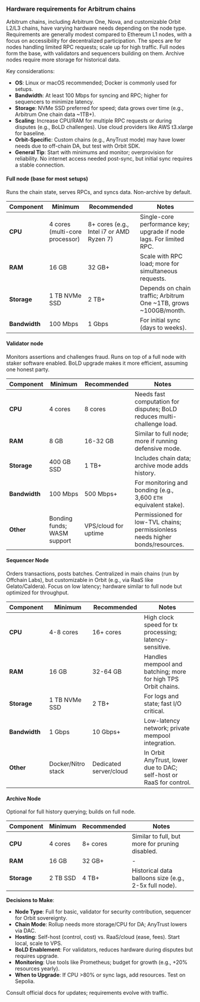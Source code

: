 ### Hardware requirements for Arbitrum chains

Arbitrum chains, including Arbitrum One, Nova, and customizable Orbit L2/L3 chains, have varying hardware needs depending on the node type. Requirements are generally modest compared to Ethereum L1 nodes, with a focus on accessibility for decentralized participation. The specs are for nodes handling limited RPC requests; scale up for high traffic. Full nodes form the base, with validators and sequencers building on them. Archive nodes require more storage for historical data.

Key considerations:

- **OS**: Linux or macOS recommended; Docker is commonly used for setups.
- **Bandwidth**: At least 100 Mbps for syncing and RPC; higher for sequencers to minimize latency.
- **Storage**: NVMe SSD preferred for speed; data grows over time (e.g., Arbitrum One chain data ~1TB+).
- **Scaling**: Increase CPU/RAM for multiple RPC requests or during disputes (e.g., BoLD challenges). Use cloud providers like AWS t3.xlarge for baseline.
- **Orbit-Specific**: Custom chains (e.g., AnyTrust mode) may have lower needs due to off-chain DA, but test with Orbit SDK.
- **General Tip**: Start with minimums and monitor; overprovision for reliability. No internet access needed post-sync, but initial sync requires a stable connection.

#### Full node (base for most setups)

Runs the chain state, serves RPCs, and syncs data. Non-archive by default.

| Component     | Minimum                        | Recommended                              | Notes                                                               |
| ------------- | ------------------------------ | ---------------------------------------- | ------------------------------------------------------------------- |
| **CPU**       | 4 cores (multi-core processor) | 8+ cores (e.g., Intel i7 or AMD Ryzen 7) | Single-core performance key; upgrade if node lags. For limited RPC. |
| **RAM**       | 16 GB                          | 32 GB+                                   | Scale with RPC load; more for simultaneous requests.                |
| **Storage**   | 1 TB NVMe SSD                  | 2 TB+                                    | Depends on chain traffic; Arbitrum One ~1TB, grows ~100GB/month.    |
| **Bandwidth** | 100 Mbps                       | 1 Gbps                                   | For initial sync (days to weeks).                                   |

#### Validator node

Monitors assertions and challenges fraud. Runs on top of a full node with staker software enabled. BoLD upgrade makes it more efficient, assuming one honest party.

| Component     | Minimum                     | Recommended          | Notes                                                                         |
| ------------- | --------------------------- | -------------------- | ----------------------------------------------------------------------------- |
| **CPU**       | 4 cores                     | 8 cores              | Needs fast computation for disputes; BoLD reduces multi-challenge load.       |
| **RAM**       | 8 GB                        | 16-32 GB             | Similar to full node; more if running defensive mode.                         |
| **Storage**   | 400 GB SSD                  | 1 TB+                | Includes chain data; archive mode adds history.                               |
| **Bandwidth** | 100 Mbps                    | 500 Mbps+            | For monitoring and bonding (e.g., 3,600 `ETH` equivalent stake).              |
| **Other**     | Bonding funds; WASM support | VPS/cloud for uptime | Permissioned for low-TVL chains; permissionless needs higher bonds/resources. |

#### Sequencer Node

Orders transactions, posts batches. Centralized in main chains (run by Offchain Labs), but customizable in Orbit (e.g., via RaaS like Gelato/Caldera). Focus on low latency; hardware similar to full node but optimized for throughput.

| Component     | Minimum            | Recommended            | Notes                                                               |
| ------------- | ------------------ | ---------------------- | ------------------------------------------------------------------- |
| **CPU**       | 4-8 cores          | 16+ cores              | High clock speed for tx processing; latency-sensitive.              |
| **RAM**       | 16 GB              | 32-64 GB               | Handles mempool and batching; more for high TPS Orbit chains.       |
| **Storage**   | 1 TB NVMe SSD      | 2 TB+                  | For logs and state; fast I/O critical.                              |
| **Bandwidth** | 1 Gbps             | 10 Gbps+               | Low-latency network; private mempool integration.                   |
| **Other**     | Docker/Nitro stack | Dedicated server/cloud | In Orbit AnyTrust, lower due to DAC; self-host or RaaS for control. |

#### Archive Node

Optional for full history querying; builds on full node.

| Component   | Minimum  | Recommended | Notes                                                 |
| ----------- | -------- | ----------- | ----------------------------------------------------- |
| **CPU**     | 4 cores  | 8+ cores    | Similar to full, but more for pruning disabled.       |
| **RAM**     | 16 GB    | 32 GB+      | -                                                     |
| **Storage** | 2 TB SSD | 4 TB+       | Historical data balloons size (e.g., 2-5x full node). |

**Decisions to Make**:

- **Node Type**: Full for basic, validator for security contribution, sequencer for Orbit sovereignty.
- **Chain Mode**: Rollup needs more storage/CPU for DA; AnyTrust lowers via DAC.
- **Hosting**: Self-host (control, cost) vs. RaaS/cloud (ease, fees). Start local, scale to VPS.
- **BoLD Enablement**: For validators, reduces hardware during disputes but requires upgrade.
- **Monitoring**: Use tools like Prometheus; budget for growth (e.g., +20% resources yearly).
- **When to Upgrade**: If CPU >80% or sync lags, add resources. Test on Sepolia.

Consult official docs for updates; requirements evolve with traffic.
